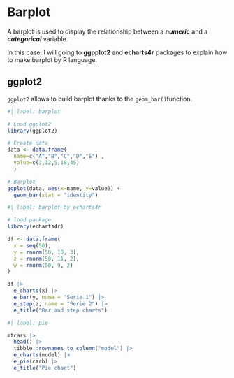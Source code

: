 # Barplot

A barplot is used to display the relationship between a ***numeric*** and a ***categorical*** variable.

In this case, I will going to **ggpplot2** and **echarts4r** packages to explain
how to make barplot by R language. 

## ggplot2

`ggplot2` allows to build barplot thanks to the `geom_bar()`function. 

```r
#| label: barplot

# Load ggplot2
library(ggplot2)

# Create data
data <- data.frame(
  name=c("A","B","C","D","E") ,  
  value=c(3,12,5,18,45)
  )

# Barplot
ggplot(data, aes(x=name, y=value)) + 
  geom_bar(stat = "identity")
```

```r
#| label: barplot_by_echarts4r

# load package
library(echarts4r)

df <- data.frame(
  x = seq(50),
  y = rnorm(50, 10, 3),
  z = rnorm(50, 11, 2),
  w = rnorm(50, 9, 2)
)

df |> 
  e_charts(x) |> 
  e_bar(y, name = "Serie 1") |> 
  e_step(z, name = "Serie 2") |> 
  e_title("Bar and step charts")
```

```r
#| label: pie

mtcars |> 
  head() |> 
  tibble::rownames_to_column("model") |> 
  e_charts(model) |> 
  e_pie(carb) |> 
  e_title("Pie chart")
```
